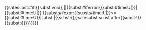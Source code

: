 {{<includeonly>safesubst:</includeonly>#if:{{<includeonly>subst:</includeonly>void}}||{{<includeonly>subst:</includeonly>#iferror:{{<includeonly>subst:</includeonly>#time:U|{{{1|@0}}}}}|{{<includeonly>subst:</includeonly>#time:U|{{{1|@0}}}}}|{{<includeonly>subst:</includeonly>#ifexpr:{{<includeonly>subst:</includeonly>#time:U|{{{1|@0}}}}}<={{<includeonly>subst:</includeonly>#time:U}}|subst:|{{<includeonly>subst:</includeonly>((}}safesubst:subst after{{<includeonly>subst:</includeonly>!}}{{{1|@0}}}{{<includeonly>subst:</includeonly>))}}}}}}}}<noinclude>{{doc}}</noinclude>